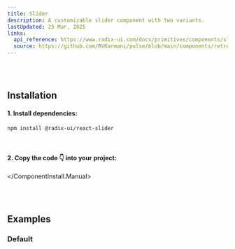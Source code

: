 ```yaml
---
title: Slider
description: A customizable slider component with two variants.
lastUpdated: 25 Mar, 2025
links:
  api_reference: https://www.radix-ui.com/docs/primitives/components/slider#api-reference
  source: https://github.com/RVKarmani/pulse/blob/main/components/retroui/Slider.tsx
---
```


<ComponentShowcase name="slider-style-default" />
<br />
<br />

## Installation

<ComponentInstall>
  <ComponentInstall.Cli npmCommand="npx shadcn@latest add 'https://retroui.dev/r/slider.json'" />
  <ComponentInstall.Manual>

#### 1. Install dependencies:

```sh
npm install @radix-ui/react-slider
```

<br />

#### 2. Copy the code 👇 into your project:

<ComponentSource name="slider" />

  </ComponentInstall.Manual>
</ComponentInstall>

<br />
<br />

## Examples

### Default

<ComponentShowcase name="slider-style-default" />
